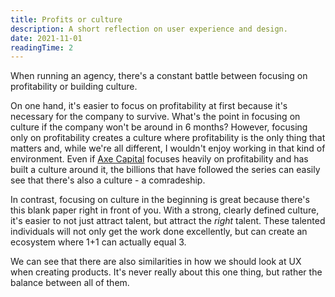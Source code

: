 ```yaml
---
title: Profits or culture
description: A short reflection on user experience and design.
date: 2021-11-01
readingTime: 2
---
```


When running an agency, there's a constant battle between focusing on profitability or building culture.

On one hand, it's easier to focus on profitability at first because it's necessary for  the company to survive. What's the point in focusing on culture if the company won't be around in 6 months? However, focusing only on profitability creates a culture where profitability is the only thing that matters and, while we're all different, I wouldn't enjoy working in that kind of environment. Even if [Axe Capital](https://billions.fandom.com/wiki/Axe_Capital) focuses heavily on profitability and has built a culture around it, the billions that have followed the series can easily see that there's also a culture - a comradeship.

In contrast, focusing on culture in the beginning is great because there's this blank paper right in front of you. With a strong, clearly defined culture, it's easier to not just attract talent, but attract the *right* talent. These talented individuals will not only get the work done excellently, but can create an ecosystem where 1+1 can actually equal 3.

We can see that there are also similarities in how we should look at UX when creating products. It's never really about this one thing, but rather the balance between all of them.